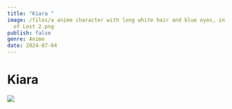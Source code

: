 ```yaml
---
title: "Kiara "
image: /files/a anime character with long white hair and blue eyes, in the style
  of Lost 2.png
publish: false
genre: Anime
date: 2024-07-04
---
```

# **Kiara**

![](/files/a%20anime%20character%20with%20long%20white%20hair%20and%20blue%20eyes,%20in%20the%20style%20of%20Lost%202.png)